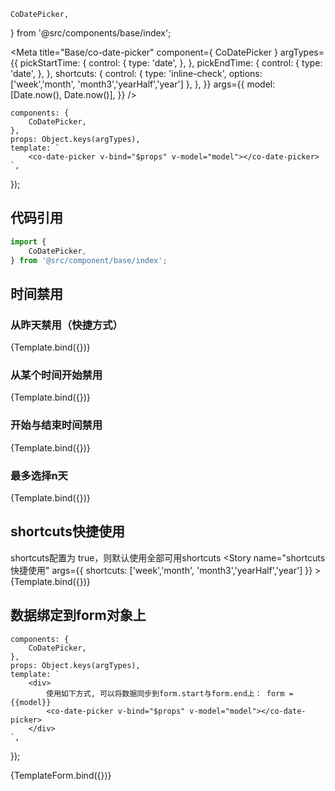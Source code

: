     CoDatePicker,
} from '@src/components/base/index';

<Meta
    title="Base/co-date-picker"
    component={ CoDatePicker }
    argTypes={{
        pickStartTime: {
            control: {
                type: 'date',
            },
        },
        pickEndTime: {
            control: {
                type: 'date',
            },
        },
        shortcuts: {
            control: {
                type: 'inline-check',
                options:  ['week','month', 'month3','yearHalf','year']
            },
        },
    }}
    args={{
        model: [Date.now(), Date.now()],
    }}
/>

    components: {
        CoDatePicker,
    },
    props: Object.keys(argTypes),
    template: `
        <co-date-picker v-bind="$props" v-model="model"></co-date-picker>
    `,
});

## 代码引用
```js
import {
    CoDatePicker,
} from '@src/component/base/index';
```

## 时间禁用
### 从昨天禁用（快捷方式）

<Canvas>
    <Story
        name="从今天 - 1 天 禁用"
        args={{
            pickStartTime: true
        }}
        argTypes={{
            pickStartTime: {
                control: {
                    type: 'boolean',
                },
            },
        }}
    >
        {Template.bind({})}
    </Story>
</Canvas>


### 从某个时间开始禁用
<Canvas>
    <Story
        name="从某个时间开始禁用"
        args={{
            pickStartTime: Date.now()
        }}
    >
        {Template.bind({})}
    </Story>
</Canvas>

### 开始与结束时间禁用

<Canvas>
    <Story
        name="开始与结束时间禁用"
        args={{
            pickStartTime: Date.now(),
            pickEndTime: Date.now() + 3 *24 * 3600* 1000
        }}
    >
        {Template.bind({})}
    </Story>
</Canvas>


### 最多选择n天
<Canvas>
    <Story
        name="只可以选择n天"
        args={{
            pickTimeNum: 15,
        }}
    >
        {Template.bind({})}
    </Story>
</Canvas>

## shortcuts快捷使用
shortcuts配置为 true，则默认使用全部可用shortcuts
<Canvas>
    <Story
        name="shortcuts快捷使用"
        args={{
            shortcuts: ['week','month', 'month3','yearHalf','year']
        }}
    >
        {Template.bind({})}
    </Story>
</Canvas>


## 数据绑定到form对象上
    components: {
        CoDatePicker,
    },
    props: Object.keys(argTypes),
    template: `
        <div>
            使用如下方式, 可以将数据同步到form.start与form.end上： form = {{model}}
            <co-date-picker v-bind="$props" v-model="model"></co-date-picker>
        </div>
    `,
});

<Canvas>
    <Story
        name="数据绑定到form对象上"
        args={{
            bindStartValue: 'start',
            bindEndValue: 'end',
            model: {
                start: Date.now(),
                end: Date.now(),
            },
        }}
    >
        {TemplateForm.bind({})}
    </Story>
</Canvas>

<ArgsTable of={CoDatePicker} />
